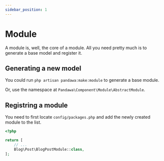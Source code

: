 ```yaml
---
sidebar_position: 1
---
```



# Module

A module is, well, the core of a module. All you need pretty much is to generate a base model and register it.

## Generating a new model

You could run `php artisan pandawa:make:module` to generate a base module.

<ReadMoreCLI url="/docs/getting-started/cli" label="CLI" />

Or, use the namespace at `Pandawa\Component\Module\AbstractModule`.

<Template>

```php
<?php

declare(strict_types=1);

// highlight-next-line
namespace <Namespace>\<Folder>;

use Pandawa\Component\Module\AbstractModule;

// highlight-next-line
final class <Name>Module extends AbstractModule {
    //->
}
```

</Template>

## Registring a module

You need to first locate `config/packages.php` and add the newly created module to the list.

<Example>

```php
<?php

return [
    // ...
    Blog\Post\BlogPostModule::class,
];
```

</Example>